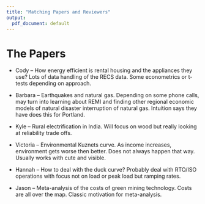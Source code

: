 ```yaml
---
title: "Matching Papers and Reviewers"
output:
  pdf_document: default
---
```


# The Papers

+ Cody -- How energy efficient is rental housing and the appliances they use?  Lots of data handling of the RECS data.  Some econometrics or t-tests depending on approach.

\vspace{1 in}

+ Barbara  -- Earthquakes and natural gas.  Depending on some phone calls, may turn into learning about REMI and finding other regional economic models of natural disaster interruption of natural gas.  Intuition says they have does this for Portland.

\vspace{1 in}

+ Kyle  -- Rural electrification in India.  Will focus on wood but really looking at reliability trade offs.
\vspace{1 in}

+ Victoria -- Environmental Kuznets curve.  As income increases, environment gets worse then better.  Does not always happen that way. Usually works with cute and visible.
\vspace{1 in}

+ Hannah -- How to deal with the duck curve?  Probably deal with RTO/ISO operations with focus not on load or peak load but ramping rates.
\vspace{1 in}

+ Jason -- Meta-analysis of the costs of green mining technology.  Costs are all over the map.  Classic motivation for meta-analysis.
 